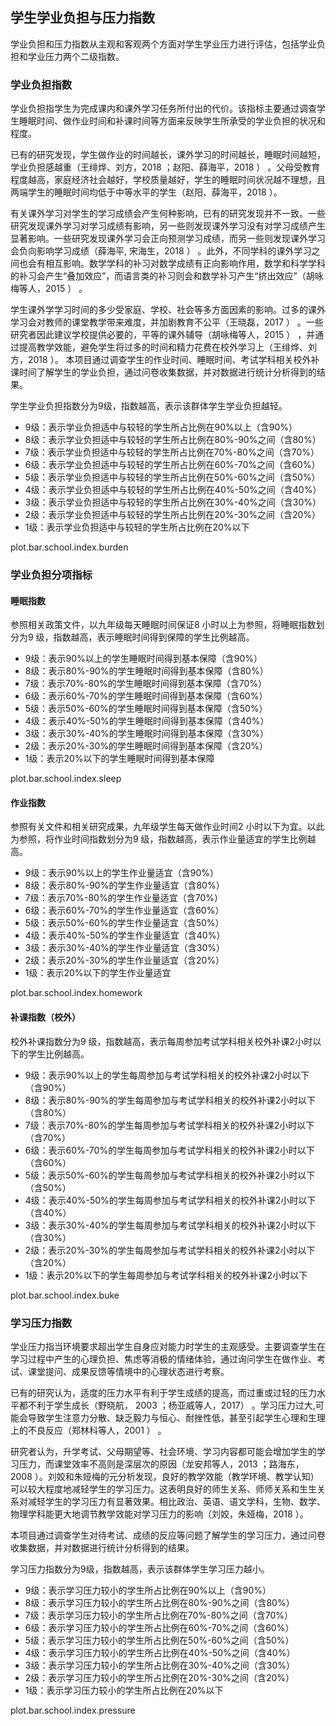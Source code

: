 <!-- chapter pressure  -->
\mytext

##  学生学业负担与压力指数

学业负担和压力指数从主观和客观两个方面对学生学业压力进行评估，包括学业负担和学业压力两个二级指数。

### 学业负担指数

学业负担指学生为完成课内和课外学习任务所付出的代价。该指标主要通过调查学生睡眠时间、做作业时间和补课时间等方面来反映学生所承受的学业负担的状况和程度。

已有的研究发现，学生做作业的时间越长，课外学习的时间越长，睡眠时间越短，学业负担感越重（王绯烨、刘方，2018 \cite{cite_088}；赵阳、薛海平，2018 \cite{cite_089}）  。父母受教育程度越高，家庭经济社会越好，学校质量越好，学生的睡眠时间状况越不理想，且两端学生的睡眠时间均低于中等水平的学生（赵阳、薛海平，2018 \cite{cite_089}）。

有关课外学习对学生的学习成绩会产生何种影响，已有的研究发现并不一致。一些研究发现课外学习对学习成绩有影响，另一些则发现课外学习没有对学习成绩产生显著影响。一些研究发现课外学习会正向预测学习成绩，而另一些则发现课外学习会负向影响学习成绩（薛海平, 宋海生，2018 \cite{cite_090}） 。此外，不同学科的课外学习之间也会有相互影响。数学学科的补习对数学成绩有正向影响作用，数学和科学学科的补习会产生“叠加效应”，而语言类的补习则会和数学补习产生“挤出效应”（胡咏梅等人，2015 \cite{cite_091}） 。

学生课外学学习时间的多少受家庭、学校、社会等多方面因素的影响。过多的课外学习会对教师的课堂教学带来难度，并加剧教育不公平（王晓磊，2017 \cite{cite_092}） 。一些研究者因此建议学校提供必要的，平等的课外辅导（胡咏梅等人，2015 \cite{cite_091} ） ，并通过提高教学效能，避免学生将过多的时间和精力花费在校外学习上（王绯烨、刘方，2018 \cite{cite_088}）。
 本项目通过调查学生的作业时间、睡眠时间、考试学科相关校外补课时间了解学生的学业负担，通过问卷收集数据，并对数据进行统计分析得到的结果。

学生学业负担指数分为9级，指数越高，表示该群体学生学业负担越轻。

\mylist

- 9级：表示学业负担适中与较轻\footnote{我们将以下三个条件满足两个的学生界定为学业负担适中与较轻的学生：1、睡眠时间在7小时以上；2、做作业时间在2小时以下；3、每周参加与考试学科的补课在4小时以下。
}的学生所占比例在90%以上（含90%）
- 8级：表示学业负担适中与较轻的学生所占比例在80%-90%之间（含80%）
- 7级：表示学业负担适中与较轻的学生所占比例在70%-80%之间（含70%）
- 6级：表示学业负担适中与较轻的学生所占比例在60%-70%之间（含60%）
- 5级：表示学业负担适中与较轻的学生所占比例在50%-60%之间（含50%）
- 4级：表示学业负担适中与较轻的学生所占比例在40%-50%之间（含40%）
- 3级：表示学业负担适中与较轻的学生所占比例在30%-40%之间（含30%）
- 2级：表示学业负担适中与较轻的学生所占比例在20%-30%之间（含20%）
- 1级：表示学业负担适中与较轻的学生所占比例在20%以下

\mytext

plot.bar.school.index.burden


### 学业负担分项指标

#### 睡眠指数

参照相关政策文件，以九年级每天睡眠时间保证8 小时以上为参照，将睡眠指数划分为9 级，指数越高，表示睡眠时间得到保障的学生比例越高。

\mylist

- 9级：表示90%以上的学生睡眠时间得到基本保障（含90%）
- 8级：表示80%-90%的学生睡眠时间得到基本保障（含80%）
- 7级：表示70%-80%的学生睡眠时间得到基本保障（含70%）
- 6级：表示60%-70%的学生睡眠时间得到基本保障（含60%）
- 5级：表示50%-60%的学生睡眠时间得到基本保障（含50%）
- 4级：表示40%-50%的学生睡眠时间得到基本保障（含40%）
- 3级：表示30%-40%的学生睡眠时间得到基本保障（含30%）
- 2级：表示20%-30%的学生睡眠时间得到基本保障（含20%）
- 1级：表示20%以下的学生睡眠时间得到基本保障

\mytext

plot.bar.school.index.sleep


#### 作业指数

参照有关文件和相关研究成果，九年级学生每天做作业时间2 小时以下为宜。以此为参照，将作业时间指数划分为9 级，指数越高，表示作业量适宜的学生比例越高。

\mylist

- 9级：表示90%以上的学生作业量适宜（含90%）
- 8级：表示80%-90%的学生作业量适宜（含80%）
- 7级：表示70%-80%的学生作业量适宜（含70%）
- 6级：表示60%-70%的学生作业量适宜（含60%）
- 5级：表示50%-60%的学生作业量适宜（含50%）
- 4级：表示40%-50%的学生作业量适宜（含40%）
- 3级：表示30%-40%的学生作业量适宜（含30%）
- 2级：表示20%-30%的学生作业量适宜（含20%）
- 1级：表示20%以下的学生作业量适宜

\mytext

plot.bar.school.index.homework


#### 补课指数（校外）

校外补课指数分为9 级，指数越高，表示每周参加考试学科相关校外补课2小时以下的学生比例越高。

\mylist

- 9级：表示90%以上的学生每周参加与考试学科相关的校外补课2小时以下（含90%）
- 8级：表示80%-90%的学生每周参加与考试学科相关的校外补课2小时以下（含80%）
- 7级：表示70%-80%的学生每周参加与考试学科相关的校外补课2小时以下（含70%）
- 6级：表示60%-70%的学生每周参加与考试学科相关的校外补课2小时以下（含60%）
- 5级：表示50%-60%的学生每周参加与考试学科相关的校外补课2小时以下（含50%）
- 4级：表示40%-50%的学生每周参加与考试学科相关的校外补课2小时以下（含40%）
- 3级：表示30%-40%的学生每周参加与考试学科相关的校外补课2小时以下（含30%）
- 2级：表示20%-30%的学生每周参加与考试学科相关的校外补课2小时以下（含20%）
- 1级：表示20%以下的学生每周参加与考试学科相关的校外补课2小时以下

\mytext

plot.bar.school.index.buke


### 学习压力指数

学业压力指当环境要求超出学生自身应对能力时学生的主观感受。主要调查学生在学习过程中产生的心理负担、焦虑等消极的情绪体验，通过询问学生在做作业、考试、课堂提问、成果反馈等情境中的心理状态进行考察。

已有的研究认为，适度的压力水平有利于学生成绩的提高，而过重或过轻的压力水平都不利于学生成长（野晓航， 2003 \cite{cite_094}；杨亚威等人，2017\cite{cite_095}）  。学习压力过大,可能会导致学生注意力分散、缺乏毅力与恒心、耐挫性低，甚至引起学生心理和生理上的不良反应（郑林科等人，2001 \cite{cite_096}） 。
     
研究者认为，升学考试、父母期望等、社会环境、学习内容都可能会增加学生的学习压力，而课堂效率不高则是深层次的原因（龙安邦等人，2013 \cite{cite_097}；路海东，2008 \cite{cite_098}）。刘姣和朱娅梅的元分析发现，良好的教学效能（教学环境、教学认知）可以较大程度地减轻学生的学习压力。这表明良好的师生关系、师师关系和生生关系对减轻学生的学习压力有显著效果。相比政治、英语、语文学科，生物、数学、物理学科能更大地调节教学效能对学习压力的影响（刘姣，朱娅梅，2018 \cite{cite_099}）。

本项目通过调查学生对待考试、成绩的反应等问题了解学生的学习压力，通过问卷收集数据，并对数据进行统计分析得到的结果。


学习压力指数分为9级，指数越高，表示该群体学生学习压力越小。

\mylist

- 9级：表示学习压力较小\footnote{我们将得分超过本维度总分60\%界定为学习压力较小。}的学生所占比例在90%以上（含90%）
- 8级：表示学习压力较小的学生所占比例在80%-90%之间（含80%）
- 7级：表示学习压力较小的学生所占比例在70%-80%之间（含70%）
- 6级：表示学习压力较小的学生所占比例在60%-70%之间（含60%）
- 5级：表示学习压力较小的学生所占比例在50%-60%之间（含50%）
- 4级：表示学习压力较小的学生所占比例在40%-50%之间（含40%）
- 3级：表示学习压力较小的学生所占比例在30%-40%之间（含30%）
- 2级：表示学习压力较小的学生所占比例在20%-30%之间（含20%）
- 1级：表示学习压力较小的学生所占比例在20%以下

\mytext

plot.bar.school.index.pressure


<!-- end of chapter pressure  -->
